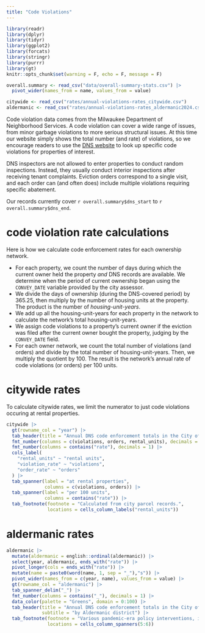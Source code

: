 ```yaml
---
title: "Code Violations"
---
```


```r
library(readr)
library(dplyr)
library(tidyr)
library(ggplot2)
library(forcats)
library(stringr)
library(purrr)
library(gt)
knitr::opts_chunk$set(warning = F, echo = F, message = F)

overall.summary <- read_csv("data/overall-summary-stats.csv") |>
  pivot_wider(names_from = name, values_from = value)

citywide <- read_csv("rates/annual-violations-rates_citywide.csv")
aldermanic <- read_csv("rates/annual-violations-rates_aldermanic2024.csv")
```

Code violation data comes from the Milwaukee Department of Neighborhood Services. A code violation can cover a wide range of issues, from minor garbage violations to more serious structural issues. At this time our website simply shows the total number (and rate) of violations, so we encourage readers to use the [DNS website](https://aca-prod.accela.com/MILWAUKEE/Default.aspx) to look up specific code violations for properties of interest.

DNS inspectors are not allowed to enter properties to conduct random inspections. Instead, they usually conduct interior inspections after receiving tenant complaints. Eviction orders correspond to a single visit, and each order can (and often does) include multiple violations requiring specific abatement.

Our records currently cover `r overall.summary$dns_start` to `r overall.summary$dns_end`. 

# code violation rate calculations

Here is how we calculate code enforcement rates for each ownership network.

*   For each property, we count the number of days during which the current owner held the property *and* DNS records are available. We determine when the period of current ownership began using the `CONVEY_DATE` variable provided by the city assessor.
*   We divide the days of ownership (during the DNS-covered period) by 365.25, then multiply by the number of housing units at the property. The product is the number of *housing-unit-years*.
*   We add up all the housing-unit-years for each property in the network to calculate the network's total housing-unit-years.
*   We assign code violations to a property's current owner if the eviction was filed after the current owner bought the property, judging by the `CONVEY_DATE` field.
*   For each owner network, we count the total number of violations (and orders) and divide by the total number of housing-unit-years. Then, we multiply the quotient by 100. The result is the network's annual rate of code violations (or orders) per 100 units.

# citywide rates

To calculate citywide rates, we limit the numerator to just code violations occuring at rental properties.

```r
citywide |>
  gt(rowname_col = "year") |>
  tab_header(title = "Annual DNS code enforcement totals in the City of Milwaukee") |>
  fmt_number(columns = c(violations, orders, rental_units), decimals = 0) |>
  fmt_number(columns = contains("rate"), decimals = 1) |>
  cols_label(
    "rental_units" ~ "rental units",
    "violation_rate" ~ "violations",
    "order_rate" ~ "orders"
  ) |>
  tab_spanner(label = "at rental properties",
              columns = c(violations, orders)) |>
  tab_spanner(label = "per 100 units",
              columns = contains("rate")) |>
  tab_footnote(footnote = "Calculated from city parcel records.",
               locations = cells_column_labels("rental_units"))
```

# aldermanic rates

```r
aldermanic |>
  mutate(aldermanic = english::ordinal(aldermanic)) |>
  select(year, aldermanic, ends_with("rate")) |>
  pivot_longer(cols = ends_with("rate")) |>
  mutate(name = paste0(word(name, 1, sep = "_"),"s")) |>
  pivot_wider(names_from = c(year, name), values_from = value) |>
  gt(rowname_col = "aldermanic") |>
  tab_spanner_delim("_") |>
  fmt_number(columns = contains("_"), decimals = 1) |>
  data_color(palette = "Greens", domain = 0:100) |>
  tab_header(title = "Annual DNS code enforcement totals in the City of Milwaukee",
             subtitle = "by Aldermanic district") |>
  tab_footnote(footnote = "Various pandemic-era policy interventions, including moratoriums, reduced evictions during these years",
               locations = cells_column_spanners(5:6))
```